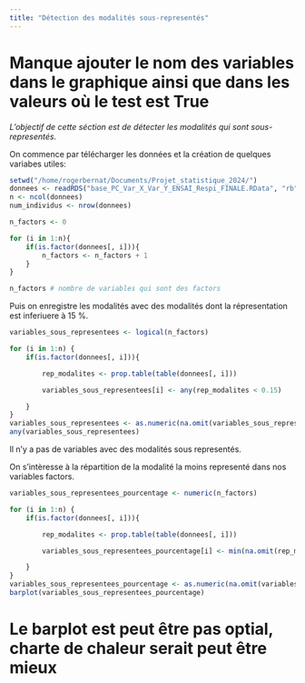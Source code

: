```yaml
---
title: "Détection des modalités sous-representés"
---
```

# Manque ajouter le nom des variables dans le graphique ainsi que dans les valeurs où le test est True

*L'objectif de cette séction est de détecter les modalités qui sont sous-representés.*

On commence par télécharger les données et la création de quelques variabes utiles: 
```r
setwd("/home/rogerbernat/Documents/Projet_statistique_2024/")
donnees <- readRDS("base_PC_Var_X_Var_Y_ENSAI_Respi_FINALE.RData", "rb")
n <- ncol(donnees)
num_individus <- nrow(donnees)

n_factors <- 0

for (i in 1:n){
    if(is.factor(donnees[, i])){
        n_factors <- n_factors + 1
    }
}

n_factors # nombre de variables qui sont des factors
```


Puis on enregistre les modalités avec des modalités dont la répresentation est inferiuere à 15 %.
```r
variables_sous_representees <- logical(n_factors)

for (i in 1:n) {
    if(is.factor(donnees[, i])){

        rep_modalites <- prop.table(table(donnees[, i]))        

        variables_sous_representees[i] <- any(rep_modalites < 0.15)

    }
}
variables_sous_representees <- as.numeric(na.omit(variables_sous_representees))
any(variables_sous_representees)
```
Il n'y a pas de variables avec des modalités sous representés.

On s'intèresse à la répartition de la modalité la moins representé dans nos variables factors.
```r
variables_sous_representees_pourcentage <- numeric(n_factors)

for (i in 1:n) {
    if(is.factor(donnees[, i])){

        rep_modalites <- prop.table(table(donnees[, i]))        

        variables_sous_representees_pourcentage[i] <- min(na.omit(rep_modalites)) * 100

    }
}
variables_sous_representees_pourcentage <- as.numeric(na.omit(variables_sous_representees_pourcentage))
barplot(variables_sous_representees_pourcentage)

```
# Le barplot est peut être pas optial, charte de chaleur serait peut être mieux